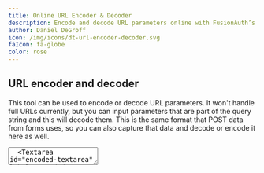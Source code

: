```yaml
---
title: Online URL Encoder & Decoder
description: Encode and decode URL parameters online with FusionAuth’s free tool. Convert special characters for safe transmission and decode encoded URLs instantly.
author: Daniel DeGroff
icon: /img/icons/dt-url-encoder-decoder.svg
faIcon: fa-globe
color: rose
---
```


## URL encoder and decoder

This tool can be used to encode or decode URL parameters. It won't handle full URLs currently, but you can input parameters that are part of the query string and this will decode them. This is the same format that POST data from forms uses, so you can also capture that data and decode or encode it here as well.

<form className="gap-y-6 grid grid-cols-1 mt-8">
  <Textarea id="decoded-textarea" label="Decoded URL" name="decoded-textarea" required={false} instructions="Type or paste text or a URL into the text area above and the text will be <strong>Encoded</strong> as you type"/>
  <Textarea id="encoded-textarea" label="Encoded URL" name="encoded-textarea" required={false} instructions="Type or paste an encoded value into the text area above and the text will be <strong>Decoded</strong> as you type"/>
</form>

## What is URL encoding?

URL encoding, also known as percent encoding, is a crucial technique for ensuring the correct transmission of data over the internet. It involves converting characters, particularly those that are reserved, unprintable, or non-ASCII, into a format that can be transmitted over the web. URLs, for instance, can only contain ASCII alphanumeric characters and some safe characters like hyphen (`-`), underscore (`_`), tilde (`~`), and dot (`.`). Any other character must be encoded. URL encoding works by converting each character to one or more bytes, and each byte is then represented by two hexadecimal digits preceded by a percent sign (`%`). This is why it's also referred to as percent encoding.

## How do I encode a URL?

Our URL encoding and decoding tool allows you to input a standard URL, and then it will provide you with a UTF-8 encoded version, using ASCII characters.

The tool first converts each reserved, unprintable, or non-ASCII character to one or more bytes. Then each byte is represented by two hexadecimal digits preceded by a percent sign (`%`) - (e.g. `%2E`). That gives us the URL encoded value. The percent sign is used as an escape character. That's why we also refer to URL encoding as percent encoding.

For instance, let’s look at how to URL encode the character `@`. To encode `@`, we first convert it into a sequence of bytes using its ASCII value. The ASCII value of `@` in decimal is `64`, which when converted to hexadecimal comes out to be `40`. We then precede the hex value with percent sign, which gives us the final URL encoded value of `%40`.

## What about URL decode?

URL decoding, also known as percent decoding, is essentially the reverse process of URL encoding. It involves converting the percent-encoded strings back into their original form.

## How URL decoding works:

1. The URL decoder scans the encoded string from left to right.
2. If it encounters a regular character, it simply keeps it as it is.
3. If it encounters a sequence starting with a percent sign (`%`), it treats the following two characters as hexadecimal digits. This sequence represents a single byte in the ASCII character set.
* The URL decoder then converts this byte (expressed in hexadecimal format) back into the corresponding ASCII character.

Using our earlier example: the percent-encoded string `%40` would be decoded to the `@` character, because `40` is the hexadecimal representation of `64`, which is the ASCII value for the `@` character.

In terms of implementation, many programming languages offer built-in functions for URL decoding:

* **JavaScript:** `decodeURIComponent()`
* **PHP:** `rawurldecode()`
* **Python:** `urllib.parse.unquote()`
* **Java:** `java.net.URLDecoder` and `java.net.URLEncoder`

It's important to use URL decoding when processing received data that may have been URL-encoded. This ensures that the data is correctly interpreted. However, it's also crucial to consider potential security risks, as decoding URLs can potentially lead to injection attacks if not handled carefully. Always validate and sanitize your inputs, whether they are URL-encoded or not.

## Why is it important to URL encode?

The importance of URL encoding is evident in various aspects of web development and internet communication. It is essential for preparing data for HTML form submission with `content-type: application/x-www-form-urlencoded` and is widely used within the Uniform Resource Identifier (URI) set, which includes both Uniform Resource Locator (URL) and Uniform Resource Name (URN).

The characters in a URL are either reserved or unreserved. Reserved characters have special meanings in certain contexts. For example, the forward slash (`/`) is used to separate different parts of a URL. When such a reserved character needs to be used for a different purpose, it must be percent-encoded. For instance, if `/` needs to be in a path segment, it must be represented as `%2F` or `%2f` instead.

However, not all reserved characters need to be encoded in all contexts. In the `query` part of a URI (the part after a `?` character), for example, `/` is considered a reserved character but doesn't usually need to be percent-encoded unless the specific URI scheme dictates otherwise. It's also important to note that URLs that only differ by whether a reserved character is percent-encoded or appears literally are typically considered different unless it's established that the reserved character in question has no reserved purpose.

URL encoding is vital for maintaining the integrity and readability of data transmitted over the internet. Without this process, URLs and other forms of web data could be misinterpreted or corrupted, leading to errors or security risks. Furthermore, URL encoding is implemented using various functions in programming languages, such as `encodeURIComponent()` in JavaScript, `rawurlencode()` in PHP, and `Server.URLEncode()` in ASP, emphasizing its widespread use in web development.

<link rel="stylesheet" href="/css/codemirror-5.17.0.css"/>
<link rel="stylesheet" href="/css/codemirror-lint-5.17.0.css"/>
<script type="text/javascript" src="/js/codemirror-min-5.17.0.js" defer></script>
<script type="text/javascript" src="/js/URLEncoderDecoder-0.1.0.js" defer></script>